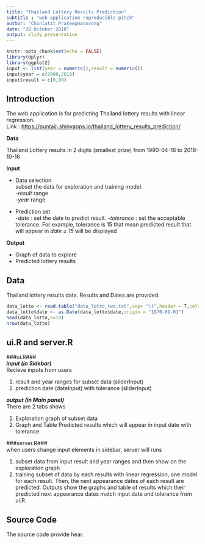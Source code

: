 ---
title: "Thailand Lottery Results Prediction"
subtitle : "web application reproducible pitch"
author: "Chonlatit Prateepmanovong"
date: "28 October 2018"
output: slidy_presentation
---

```{r setup, include=FALSE}
knitr::opts_chunk$set(echo = FALSE)
library(dplyr)
library(ggplot2)
input <- list(year = numeric(),result = numeric())
input$year = c(2000,2018)
input$result = c(0,99)
```

## Introduction

The web application is for predicting Thailand lottery results with linear regression.  
Link : [https://puntaiji.shinyapps.io/thailand_lottery_results_prediction/](https://puntaiji.shinyapps.io/thailand_lottery_results_prediction/)  

**Data**  

Thailand Lottery results in 2 digits (smallest prize) from 1990-04-16 to 2018-10-16 

**Input**  

* Data selection  
  subset the data for exploration and training model.  
  -*result* range  
  -*year* range

* Prediction set  
  -*date* : set the date to predict result.
  -*tolerance* : set the acceptable tolerance. For example, tolerance is 15 that mean predicted result that will appear in *date ± 15* will be displayed
  
**Output**

* Graph of data to explore
* Predicted lottery results 


## Data

Thailand lottery results data. 
Results and Dates are provided.
```{r data, echo = TRUE}
data_lotto <- read.table("data_lotto_two.txt",sep= "\t",header = T,colClasses = "character")
data_lotto$date <- as.Date(data_lotto$date,origin = "1970-01-01")
head(data_lotto,n=10)
nrow(data_lotto)
```


## ui.R and server.R

###ui.R###  
***input (in Sidebar)***  
Recieve inputs from users  

1. result and year ranges for subset data (sliderInput)  
2. prediction date (dateInput) with tolerance (sliderInput)  

***output (in Main panel)***  
There are 2 tabs shows  

1. Exploration graph of subset data  
2. Graph and Table Predicted results which will appear in input date with tolerance   

###server.R###  
when users change input elements in sidebar, server will runs

1. subset  data from input result and year ranges and then show on the exploration graph
2. training subset of data by each results with linear regression, one model for each result. Then, the next appearance dates of each result are predicted. Outputs show the graphs and table of results which their predicted next appearance dates match input date and tolerance from ui.R.

## Source Code

The source code provide hear.



